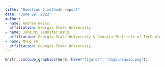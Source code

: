 ```yaml
---
title: "Question 2 methods report"
date: "June 29, 2022"
author:
- name: Andrew Heiss
  affiliation: Georgia State University
- name: June Mi Jennifer Kang
  affiliation: Georgia State University & Georgia Institute of Technology
- name: Meng Ye
  affiliation: Georgia State University
---
```



```r
knitr::include_graphics(here::here("figures", "dag1.drawio.png"))
```
